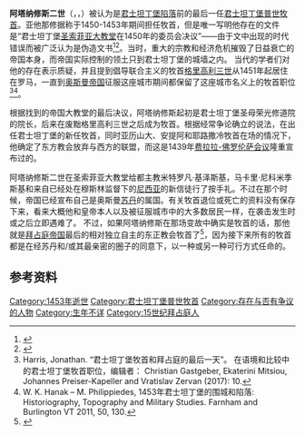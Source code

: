 {{Infobox Christian leader
|name = 
|image =
|caption=
|church = [[君士坦丁堡普世牧首区|君士坦丁堡教会]]
|archbishop_of = [[君士坦丁堡牧首|君士坦丁堡牧首]]
|term=1451–1453
|term_end=
|predecessor = [[格里高利三世_(君士坦丁堡)|君士坦丁堡的格里高利三世]]
|successor = [[根纳季乌斯二世|金纳迪乌斯·斯科拉里乌斯]]
|birth_name =
|birth_date =?
|birth_place =
|death_date = 1453年5月29日
|death_place =
}}

'''阿塔纳修斯二世'''（{{lang-la|'''Athanasius II'''}}，{{lang-el|'''Πατριάρχης Αθανάσιος Β΄'''}}，{{bd|?||1453年5月29日}}）被认为是[[君士坦丁堡陷落|君士坦丁堡陷落]]前的最后一任[[君士坦丁堡普世牧首|君士坦丁堡普世牧首]]。亚他那修据称于1450-1453年期间担任牧首，但是唯一写明他存在的文件是“君士坦丁堡[[圣索菲亚大教堂|圣索菲亚大教堂]]在1450年的委员会决议”——由于文中出现的时代错误而被广泛认为是伪造文书<ref>{{Cite web |url=http://www.vremennik.biz/opus/BB/II2/53664 |title=关于会议记录真实性的评论(俄语) |access-date=2020-09-09 |archive-date=2021-01-19 |archive-url=https://web.archive.org/web/20210119235521/http://vremennik.biz/opus/BB/II2/53664 |dead-url=no }}</ref><ref>{{Cite journal|last=Dalleggio|first=Eugenio|last2=Laurent|first2=Vitalien|date=1949|title=Les études byzantines en Grèce (1940-1948)|url=https://www.persee.fr/doc/rebyz_0766-5598_1949_num_7_1_1005|journal=Revue des études byzantines|volume=7|issue=1|pages=91–128|doi=10.3406/rebyz.1949.1005|access-date=2020-09-09|archive-date=2019-07-29|archive-url=https://web.archive.org/web/20190729074159/https://www.persee.fr/doc/rebyz_0766-5598_1949_num_7_1_1005|dead-url=no}}</ref>。当时，重大的宗教和经济危机摧毁了日益衰亡的帝国本身，而帝国实际控制的领土只到君士坦丁堡的城墙之内。
当代的学者们对他的存在表示质疑，并且提到倡导联合主义的牧首[[格里高利三世_(君士坦丁堡)|格里高利三世]]从1451年起居住在罗马，一直到[[奥斯曼帝国|奥斯曼帝国]]征服这座城市期间都保留了这座城市名义上的牧首职位<ref>Harris, Jonathan. “君士坦丁堡牧首和拜占庭的最后一天”。 在语境和比较中的君士坦丁堡牧首职位，编辑者： Christian Gastgeber, Ekaterini Mitsiou, Johannes Preiser-Kapeller and Vratislav Zervan (2017): 10.</ref><ref>W. K. Hanak – M. Philippiedes,  1453年君士坦丁堡的围城和陷落: Historiography, Topography and Military Studies. Farnham and Burlington VT 2011, 50, 130.</ref>。

根据找到的帝国大教堂的最后决议，阿塔纳修斯起初是君士坦丁堡圣母荣光修道院的院长，后来在废黜格里高利三世之后成为牧首。根据经常争论确立的说法，在出任君士坦丁堡的新任牧首，同时亚历山大、安提阿和耶路撒冷牧首在场的情况下，他确定了东方教会放弃与西方的联盟，而这是1439年[[佛罗伦斯大公会议|费拉拉-佛罗伦萨会议]]隆重宣布过的。

阿塔纳修斯二世在圣索菲亚大教堂给都主教米特罗凡·基泽斯基，马卡里·尼科米季斯基和来自已经处在穆斯林监督下的[[尼西亚|尼西亚]]的新信徒行了按手礼。不过在那个时候，帝国已经宣布自己是奥斯曼[[苏丹_(称谓)|苏丹]]的属国。有关牧首退位或死亡的资料没有保存下来，看来大概他和皇帝本人以及被征服城市中的大多数居民一样，在袭击发生时或之后立即遇难了。
不过，如果阿塔纳修斯在那场变故中确实是牧首的话，那他就是[[拜占庭帝国|拜占庭帝国]]最后的相对独立自主的东正教会牧首了<ref>{{Cite web |url=https://www.pravenc.ru/text/76938.html |title=Афанасий II(俄语) |access-date=2020-09-25 |archive-date=2021-05-09 |archive-url=https://web.archive.org/web/20210509115041/https://www.pravenc.ru/text/76938.html |dead-url=no }}</ref>，因为接下来所有的牧首都是在经苏丹和/或其最亲密的圈子的同意下，以一种或另一种可行方式任命的。

==参考资料==
{{Reflist}}

{{普世牧首}}
{{Authority control}}

{{DEFAULTSORT:Athanasius 02 Of Constantinople, Patriarch}}

[[Category:1453年逝世|Category:1453年逝世]]
[[Category:君士坦丁堡普世牧首|Category:君士坦丁堡普世牧首]]
[[Category:存在与否有争议的人物|Category:存在与否有争议的人物]]
[[Category:生年不详|Category:生年不详]]
[[Category:15世纪拜占庭人|Category:15世纪拜占庭人]]